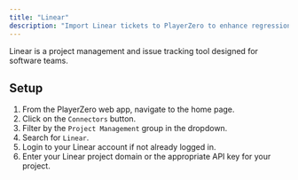 ```yaml
---
title: "Linear"
description: "Import Linear tickets to PlayerZero to enhance regression detection and more."
---
```


Linear is a project management and issue tracking tool designed for software teams.

<Snippet file="pm-connector.mdx" />

## Setup
1. From the PlayerZero web app, navigate to the home page.
2. Click on the `Connectors` button.
3. Filter by the `Project Management` group in the dropdown.
4. Search for `Linear`.
5. Login to your Linear account if not already logged in.
6. Enter your Linear project domain or the appropriate API key for your project.
